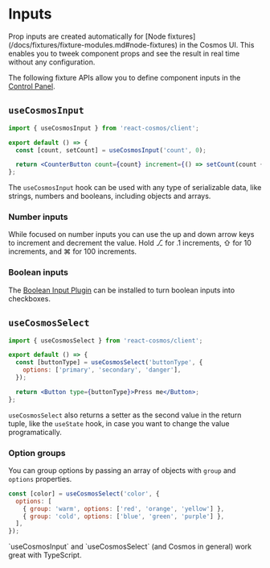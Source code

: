
# Inputs

<Callout type="info">
  Prop inputs are created automatically for [Node
  fixtures](/docs/fixtures/fixture-modules.md#node-fixtures) in the Cosmos UI.
  This enables you to tweek component props and see the result in real time
  without any configuration.
</Callout>

The following fixture APIs allow you to define component inputs in the [Control Panel](/docs/user-interface.md#control-panel).

## `useCosmosInput`

```jsx filename="CounterButton.fixture.jsx"
import { useCosmosInput } from 'react-cosmos/client';

export default () => {
  const [count, setCount] = useCosmosInput('count', 0);

  return <CounterButton count={count} increment={() => setCount(count + 1)} />;
};
```

The `useCosmosInput` hook can be used with any type of serializable data, like strings, numbers and booleans, including objects and arrays.

### Number inputs

While focused on number inputs you can use the up and down arrow keys to increment and decrement the value. Hold ⎇ for .1 increments, ⇧ for 10 increments, and ⌘ for 100 increments.

### Boolean inputs

The [Boolean Input Plugin](/docs/plugins#boolean-input-plugin) can be installed to turn boolean inputs into checkboxes.

## `useCosmosSelect`

```jsx filename="Button.fixture.jsx"
import { useCosmosSelect } from 'react-cosmos/client';

export default () => {
  const [buttonType] = useCosmosSelect('buttonType', {
    options: ['primary', 'secondary', 'danger'],
  });

  return <Button type={buttonType}>Press me</Button>;
};
```

`useCosmosSelect` also returns a setter as the second value in the return tuple, like the `useState` hook, in case you want to change the value programatically.

### Option groups

You can group options by passing an array of objects with `group` and `options` properties.

```jsx filename="Button.fixture.jsx"
const [color] = useCosmosSelect('color', {
  options: [
    { group: 'warm', options: ['red', 'orange', 'yellow'] },
    { group: 'cold', options: ['blue', 'green', 'purple'] },
  ],
});
```

<Callout type="info">
  `useCosmosInput` and `useCosmosSelect` (and Cosmos in general) work great with
  TypeScript.
</Callout>

